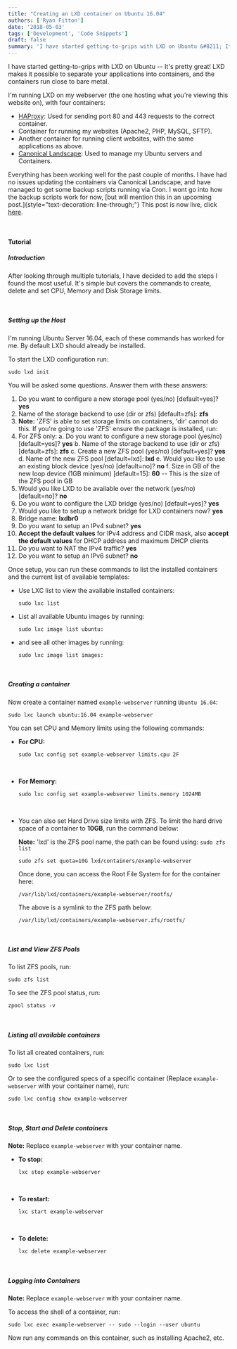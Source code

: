 ```yaml
---
title: "Creating an LXD container on Ubuntu 16.04"
authors: ['Ryan Fitton']
date: '2018-05-03'
tags: ['Development', 'Code Snippets']
draft: false
summary: 'I have started getting-to-grips with LXD on Ubuntu &#8211; It&#8217;s pretty great! LXD makes it possible to separate your applications into containers, and the containers run close to bare metal. I&#8217;m running LXD on my webserver (the one hosting what you&#8217;re viewing this website on), with four containers: HAProxy: Used for sending port 80 and ...'
---
```


I have started getting-to-grips with LXD on Ubuntu -- It's pretty great! LXD makes it possible to separate your applications into containers, and the containers run close to bare metal.

I'm running LXD on my webserver (the one hosting what you're viewing this website on), with four containers:

-   [HAProxy](http://www.haproxy.org/): Used for sending port 80 and 443 requests to the correct container.
-   Container for running my websites (Apache2, PHP, MySQL, SFTP).
-   Another container for running client websites, with the same applications as above.
-   [Canonical Landscape](https://landscape.canonical.com/set-up-on-prem): Used to manage my Ubuntu servers and Containers.

Everything has been working well for the past couple of months. I have had no issues updating the containers via Canonical Landscape, and have managed to get some backup scripts running via Cron. I wont go into how the backup scripts work for now, [but will mention this in an upcoming post.]{style="text-decoration: line-through;"} This post is now live, click [here](https://ryanfitton.co.uk/blog/lxd-container-backup-to-ftp-server-script/).

 

#### Tutorial

##### Introduction

After looking through multiple tutorials, I have decided to add the steps I found the most useful. It's simple but covers the commands to create, delete and set CPU, Memory and Disk Storage limits.

 

##### Setting up the Host

I'm running Ubuntu Server 16.04, each of these commands has worked for me. By default LXD should already be installed.

To start the LXD configuration run:

``` language-markup
sudo lxd init
```

You will be asked some questions. Answer them with these answers:

1.  Do you want to configure a new storage pool (yes/no) \[default=yes\]? **yes**
2.  Name of the storage backend to use (dir or zfs) \[default=zfs\]: **zfs**
3.  **Note:** 'ZFS' is able to set storage limits on containers, 'dir' cannot do this. If you're going to use 'ZFS' ensure the package is installed, run:
4.  For ZFS only:
    a.  Do you want to configure a new storage pool (yes/no) \[default=yes\]? **yes**
    b.  Name of the storage backend to use (dir or zfs) \[default=zfs\]: **zfs**
    c.  Create a new ZFS pool (yes/no) \[default=yes\]? **yes**
    d.  Name of the new ZFS pool \[default=lxd\]: **lxd**
    e.  Would you like to use an existing block device (yes/no) \[default=no\]? **no**
    f.  Size in GB of the new loop device (1GB minimum) \[default=15\]: **60** -- This is the size of the ZFS pool in GB
5.  Would you like LXD to be available over the network (yes/no) \[default=no\]? **no**
6.  Do you want to configure the LXD bridge (yes/no) \[default=yes\]? **yes**
7.  Would you like to setup a network bridge for LXD containers now? **yes**
8.  Bridge name: **lxdbr0**
9.  Do you want to setup an IPv4 subnet? **yes**
10. **Accept the default values** for IPv4 address and CIDR mask, also **accept the default values** for DHCP address and maximum DHCP clients
11. Do you want to NAT the IPv4 traffic? **yes**
12. Do you want to setup an IPv6 subnet? **no**

Once setup, you can run these commands to list the installed containers and the current list of available templates:

-   Use LXC list to view the available installed containers:

    ``` language-markup
    sudo lxc list
    ```

-   List all available Ubuntu images by running:

    ``` language-markup
    sudo lxc image list ubuntu:
    ```

-   and see all other images by running:

    ``` language-markup
    sudo lxc image list images:
    ```

 

##### Creating a container

Now create a container named `example-webserver` running `Ubuntu 16.04`:

``` language-markup
sudo lxc launch ubuntu:16.04 example-webserver
```

You can set CPU and Memory limits using the following commands:

-   **For CPU:**

    ``` language-markup
    sudo lxc config set example-webserver limits.cpu 2F
    ```

     

-   **For Memory:**

    ``` language-markup
    sudo lxc config set example-webserver limits.memory 1024MB
    ```

     

-   You can also set Hard Drive size limits with ZFS. To limit the hard drive space of a container to **10GB**, run the command below:

    **Note:** 'lxd' is the ZFS pool name, the path can be found using: `sudo zfs list`

    ``` language-markup
    sudo zfs set quota=10G lxd/containers/example-webserver
    ```

    Once done, you can access the Root File System for for the container here:

    ``` language-markup
    /var/lib/lxd/containers/example-webserver/rootfs/
    ```

    The above is a symlink to the ZFS path below:

    ``` language-markup
    /var/lib/lxd/containers/example-webserver.zfs/rootfs/
    ```

 

##### List and View ZFS Pools

To list ZFS pools, run:

``` language-markup
sudo zfs list
```

To see the ZFS pool status, run:

``` language-markup
zpool status -v
```

 

##### Listing all available containers

To list all created containers, run:

``` language-markup
sudo lxc list
```

Or to see the configured specs of a specific container (Replace `example-webserver` with your container name), run:

``` language-markup
sudo lxc config show example-webserver
```

 

##### Stop, Start and Delete containers

**Note:** Replace `example-webserver` with your container name.

-   **To stop:**

    ``` language-markup
    lxc stop example-webserver
    ```

     

-   **To restart:**

    ``` language-markup
    lxc start example-webserver
    ```

     

-   **To delete:**

    ``` language-markup
    lxc delete example-webserver
    ```

 

##### Logging into Containers

**Note:** Replace `example-webserver` with your container name.

To access the shell of a container, run:

``` language-markup
sudo lxc exec example-webserver -- sudo --login --user ubuntu
```

Now run any commands on this container, such as installing Apache2, etc.
